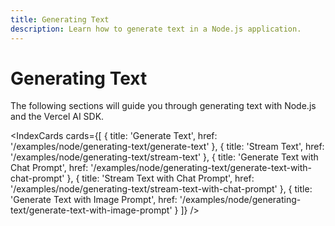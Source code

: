 ```yaml
---
title: Generating Text
description: Learn how to generate text in a Node.js application.
---
```


# Generating Text

The following sections will guide you through generating text with Node.js and the Vercel AI SDK.


<IndexCards
  cards={[
    {
      title: 'Generate Text',
      href: '/examples/node/generating-text/generate-text'
    },
    {
      title: 'Stream Text',
      href: '/examples/node/generating-text/stream-text'
    },
    {
      title: 'Generate Text with Chat Prompt',
      href: '/examples/node/generating-text/generate-text-with-chat-prompt'
    },
    {
      title: 'Stream Text with Chat Prompt',
      href: '/examples/node/generating-text/stream-text-with-chat-prompt'
    },
    {
      title: 'Generate Text with Image Prompt',
      href: '/examples/node/generating-text/generate-text-with-image-prompt'
    }
  ]}
/>
